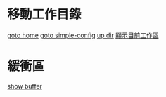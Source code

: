 = 移動工作目錄 =

[[vim:cd ~/|goto home]]
[[vim:cd ~/.config/simple-config/|goto simple-config]]
[[vim:cd ..|up dir]]
[[vim:pwd|顯示目前工作區]]


= 緩衝區 =

[[vim:ls|show buffer]]
